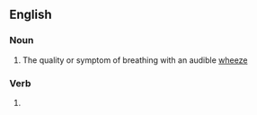 ==English==

===Noun===
{{en-noun}}
# The quality or symptom of breathing with an audible [[wheeze]]

===Verb===
{{head|en|present participle}}

# {{present participle of|wheeze|lang=en|nocat=1}}